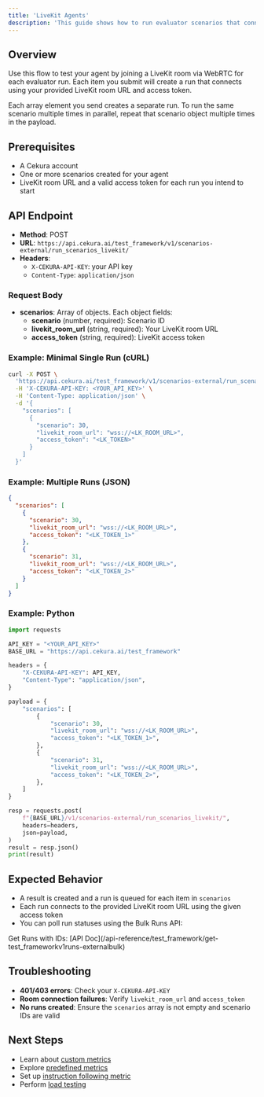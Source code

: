 ```yaml
---
title: 'LiveKit Agents'
description: 'This guide shows how to run evaluator scenarios that connect to a LiveKit room over WebRTC.'
---
```


## Overview

Use this flow to test your agent by joining a LiveKit room via WebRTC for each evaluator run. Each item you submit will create a run that connects using your provided LiveKit room URL and access token.

<Note>
  Each array element you send creates a separate run. To run the same scenario multiple times in parallel, repeat that scenario object multiple times in the payload.
</Note>

## Prerequisites
- A Cekura account
- One or more scenarios created for your agent
- LiveKit room URL and a valid access token for each run you intend to start

## API Endpoint

- **Method**: POST
- **URL**: `https://api.cekura.ai/test_framework/v1/scenarios-external/run_scenarios_livekit/`
- **Headers**:
  - `X-CEKURA-API-KEY`: your API key
  - `Content-Type`: `application/json`

### Request Body

- **scenarios**: Array of objects. Each object fields:
  - **scenario** (number, required): Scenario ID
  - **livekit_room_url** (string, required): Your LiveKit room URL
  - **access_token** (string, required): LiveKit access token

### Example: Minimal Single Run (cURL)

```bash
curl -X POST \
  'https://api.cekura.ai/test_framework/v1/scenarios-external/run_scenarios_livekit/' \
  -H 'X-CEKURA-API-KEY: <YOUR_API_KEY>' \
  -H 'Content-Type: application/json' \
  -d '{
    "scenarios": [
      {
        "scenario": 30,
        "livekit_room_url": "wss://<LK_ROOM_URL>",
        "access_token": "<LK_TOKEN>"
      }
    ]
  }'
```

### Example: Multiple Runs (JSON)

```json
{
  "scenarios": [
    {
      "scenario": 30,
      "livekit_room_url": "wss://<LK_ROOM_URL>",
      "access_token": "<LK_TOKEN_1>"
    },
    {
      "scenario": 31,
      "livekit_room_url": "wss://<LK_ROOM_URL>",
      "access_token": "<LK_TOKEN_2>"
    }
  ]
}
```

### Example: Python

```python
import requests

API_KEY = "<YOUR_API_KEY>"
BASE_URL = "https://api.cekura.ai/test_framework"

headers = {
    "X-CEKURA-API-KEY": API_KEY,
    "Content-Type": "application/json",
}

payload = {
    "scenarios": [
        {
            "scenario": 30,
            "livekit_room_url": "wss://<LK_ROOM_URL>",
            "access_token": "<LK_TOKEN_1>",
        },
        {
            "scenario": 31,
            "livekit_room_url": "wss://<LK_ROOM_URL>",
            "access_token": "<LK_TOKEN_2>",
        },
    ]
}

resp = requests.post(
    f"{BASE_URL}/v1/scenarios-external/run_scenarios_livekit/",
    headers=headers,
    json=payload,
)
result = resp.json()
print(result)
```

## Expected Behavior
- A result is created and a run is queued for each item in `scenarios`
- Each run connects to the provided LiveKit room URL using the given access token
- You can poll run statuses using the Bulk Runs API: 

<Card title="API Reference" icon="link">
Get Runs with IDs: [API Doc](/api-reference/test_framework/get-test_frameworkv1runs-externalbulk)
</Card>

## Troubleshooting
- **401/403 errors**: Check your `X-CEKURA-API-KEY`
- **Room connection failures**: Verify `livekit_room_url` and `access_token`
- **No runs created**: Ensure the `scenarios` array is not empty and scenario IDs are valid

## Next Steps
- Learn about [custom metrics](/documentation/key-concepts/metrics/custom-metrics)
- Explore [predefined metrics](/documentation/key-concepts/metrics/pre-defined-metrics)
- Set up [instruction following metric](/documentation/key-concepts/metrics/instruction-following-metric)
- Perform [load testing](/documentation/guides/testing-agents/load-testing) 